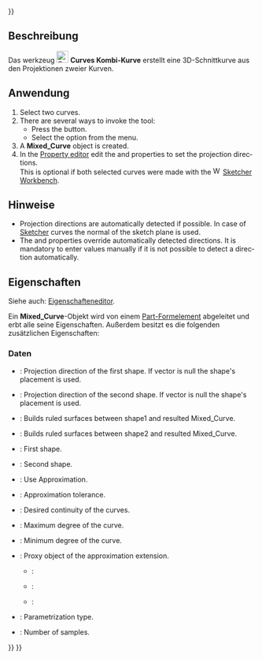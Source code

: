 <languages/>
{{UnfinishedDocu{{#translation:}}}}

{{Docnav/de
|[[Curves_EditableSpline/de|EditableSpline]]
|[[Curves_ExtendCurve/de|ExtendCurve]]
|[[Curves_Workbench/de|Curves]]
|IconL=Curves_EditableSpline.svg
|IconR=Curves_ExtendCurve.svg
|IconC=Curves_workbench_icon.svg
}}

<div lang="en" dir="ltr" class="mw-content-ltr">
{{GuiCommand
|Name=Curves MixedCurve
|MenuLocation=Curves → Mixed curve
|Workbenches=[[Curves_Workbench|Curves]]
}}
</div>

<span id="Description"></span>
==Beschreibung==

Das werkzeug [[Image:Curves_MixedCurve.svg|24px]] '''Curves Kombi-Kurve''' erstellt eine 3D-Schnittkurve aus den Projektionen zweier Kurven.

<span id="Usage"></span>
==Anwendung==

<div lang="en" dir="ltr" class="mw-content-ltr">
# Select two curves.
# There are several ways to invoke the tool:
#* Press the {{Button|[[Image:Curves_MixedCurve.svg|16px]] [[Curves_MixedCurve|Mixed curve]]}} button.
#* Select the {{MenuCommand|Curves → [[Image:Curves_MixedCurve.svg|16px]] Mixed curve}} option from the menu.
# A '''Mixed_Curve''' object is created.
# In the [[Property_editor|Property editor]] edit the {{PropertyData|Direction1}} and {{PropertyData|Direction2}} properties to set the projection directions.<br>This is optional if both selected curves were made with the [[Image:Workbench_Sketcher.svg|16px]] [[Sketcher_Workbench|Sketcher Workbench]].
</div>

<span id="Notes"></span>
==Hinweise==

<div lang="en" dir="ltr" class="mw-content-ltr">
* Projection directions are automatically detected if possible. In case of [[Sketcher_Workbench|Sketcher]] curves the normal of the sketch plane is used.
* The {{PropertyData|Direction1}} and {{PropertyData|Direction2}} properties override automatically detected directions. It is mandatory to enter values manually if it is not possible to detect a direction automatically.
</div>

<span id="Properties"></span>
==Eigenschaften==

Siehe auch: [[Property_editor/de|Eigenschafteneditor]].

Ein '''Mixed_Curve'''-Objekt wird von einem [[Part_Feature/de|Part-Formelement]] abgeleitet und erbt alle seine Eigenschaften. Außerdem besitzt es die folgenden zusätzlichen Eigenschaften:

<span id="Data"></span>
===Daten===

{{TitleProperty|Mixed Curve}}

<div lang="en" dir="ltr" class="mw-content-ltr">
* {{PropertyData|Direction1|Vector}}: Projection direction of the first shape. If vector is null the shape's placement is used.
* {{PropertyData|Direction2|Vector}}: Projection direction of the second shape. If vector is null the shape's placement is used.
* {{PropertyData|Fill Face1|Bool}}: Builds ruled surfaces between shape1 and resulted Mixed_Curve.
* {{PropertyData|Fill Face2|Bool}}: Builds ruled surfaces between shape2 and resulted Mixed_Curve.
* {{PropertyData|Shape1|Link}}: First shape.
* {{PropertyData|Shape2|Link}}: Second shape.
</div>

{{TitleProperty|Shape Approximation}}

<div lang="en" dir="ltr" class="mw-content-ltr">
* {{PropertyData|Active|Bool}}: Use Approximation.
* {{PropertyData|Approx Tolerance|Float}}: Approximation tolerance.
* {{PropertyData|Continuity|Enumeration}}: Desired continuity of the curves.
* {{PropertyData|Degree Max|Integer}}: Maximum degree of the curve.
* {{PropertyData|Degree Min|Integer}}: Minimum degree of the curve.
* {{PropertyData|Extension Proxy|PythonObject}}: Proxy object of the approximation extension.
** {{Value|ChordLength}}:
** {{Value|Centripetal}}:
** {{Value|Uniform}}:
* {{PropertyData|Parametrization|Enumeration}}: Parametrization type.
* {{PropertyData|Samples|Integer}}: Number of samples.
</div>


{{Docnav/de
|[[Curves_EditableSpline/de|EditableSpline]]
|[[Curves_ExtendCurve/de|ExtendCurve]]
|[[Curves_Workbench/de|Curves]]
|IconL=Curves_EditableSpline.svg
|IconR=Curves_ExtendCurve.svg
|IconC=Curves_workbench_icon.svg
}}

{{Curves Tools navi{{#translation:}}}}
{{Userdocnavi{{#translation:}}}}